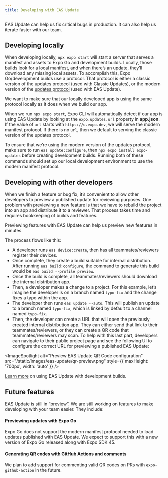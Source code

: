 ```yaml
---
title: Developing with EAS Update
---
```



EAS Update can help us fix critical bugs in production. It can also help us iterate faster with our team.

## Developing locally

When developing locally, `npx expo start` will start a server that serves a manifest and assets to Expo Go and development builds. Locally, those builds look for a local manifest, and when there’s an update, they’ll download any missing local assets. To accomplish this, Expo Go/development builds use a protocol. That protocol is either a classic version of the updates protocol (used with Classic Updates), or the modern version of the [updates protocol](/technical-specs/expo-updates-1) (used with EAS Update).

We want to make sure that our locally developed app is using the same protocol locally as it does when we build our app.

When we run `npx expo start`, Expo CLI will automatically detect if our app is using EAS Update by looking at the `expo.updates.url` property in **app.json**. If the value of `url` starts with `https://u.expo.dev`, we will serve the modern manifest protocol. If there is no `url`, then we default to serving the classic version of the updates protocol.

To ensure that we’re using the modern version of the updates protocol, make sure to run `eas update:configure`, then `npx expo install expo-updates` before creating development builds. Running both of these commands should set up our local development environment to use the modern manifest protocol.

## Developing with other developers

When we finish a feature or bug fix, it’s convenient to allow other developers to preview a published update for reviewing purposes. One problem with previewing a new feature is that we have to rebuild the project into an app and distribute it to a reviewer. That process takes time and requires bookkeeping of builds and features.

Previewing features with EAS Update can help us preview new features in minutes.

The process flows like this:

- A developer runs `eas device:create`, then has all teammates/reviewers register their devices.
- Once complete, they create a build suitable for internal distribution. After running `eas build:configure`, the command to generate this build would be `eas build --profile preview`.
- Once the build is complete, all teammates/reviewers should download the internal distribution app.
- Then, a developer makes a change to a project. For this example, let’s imagine the developer is on a branch named `typo-fix` and the change fixes a typo within the app.
- The developer then runs `eas update --auto`. This will publish an update to a branch named `typo-fix`, which is linked by default to a channel named `typo-fix`.
- Then, the developer can create a URL that will open the previously created internal distribution app. They can either send that link to their teammates/reviewers, or they can create a QR code that teammates/reviewers may scan. To help with this last part, developers can navigate to their public project page and see the following UI to configure the correct URL for previewing a published EAS Update:

<ImageSpotlight
  alt="Preview EAS Update QR Code configuration"
  src="/static/images/eas-update/qr-preview.png"
  style={{ maxHeight: '700px', width: 'auto' }}
/>

[Learn more](/eas-update/expo-dev-client) on using EAS Update with development builds.

## Future features

EAS Update is still in “preview”. We are still working on features to make developing with your team easier. They include:

#### Previewing updates with Expo Go

Expo Go does not support the modern manifest protocol needed to load updates published with EAS Update. We expect to support this with a new version of Expo Go released along with Expo SDK 45.

#### Generating QR codes with GitHub Actions and comments

We plan to add support for commenting valid QR codes on PRs with `expo-github-action` in the future.
